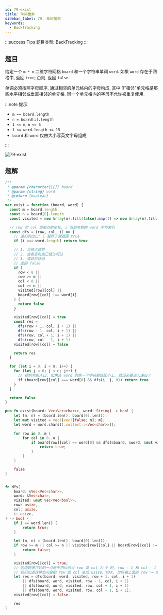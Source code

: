 ```yaml
---
id: 79-exist
title: 单词搜索
sidebar_label: 79. 单词搜索
keywords:
  - BackTracking
---
```


:::success Tips
题目类型: BackTracking
:::

## 题目

给定一个 `m * n` 二维字符网格 `board` 和一个字符串单词 `word`. 如果 `word` 存在于网格中, 返回 `true`; 否则, 返回 `false`.

单词必须按照字母顺序, 通过相邻的单元格内的字母构成, 其中 ß"相邻"单元格是那些水平相邻或垂直相邻的单元格. 同一个单元格内的字母不允许被重复使用.

:::note 提示:

- `m == board.length`
- `n = board[i].length`
- `1 <= m`, `n <= 6`
- `1 <= word.length <= 15`
- `board` 和 `word` 仅由大小写英文字母组成

:::

![79-exist](../../static/img/79-exist.png)

## 题解


<Tabs>
  <TabItem value="JavaScript" label="JavaScript" default>

```ts
/**
 * @param {character[][]} board
 * @param {string} word
 * @return {boolean}
 */
var exist = function (board, word) {
  const m = board.length
  const n = board[0].length
  const visited = new Array(m).fill(false).map(() => new Array(n).fill(false))

  // row 和 col 当前点的坐标, i 当前考察的 word 字符索引
  const dfs = (row, col, i) => {
    // 递归的出口: i 越界了就返回 true
    if (i === word.length) return true

    // 1. 当前点越界
    // 2. 或者当前点已经访问过
    // 3. 或非目标点
    // 返回 false
    if (
      row < 0 ||
      row >= m ||
      col < 0 ||
      col >= n ||
      visited[row][col] ||
      board[row][col] !== word[i]
    ) {
      return false
    }

    visited[row][col] = true
    const res =
      dfs(row + 1, col, i + 1) ||
      dfs(row - 1, col, i + 1) ||
      dfs(row, col + 1, i + 1) ||
      dfs(row, col - 1, i + 1)
    visited[row][col] = false

    return res
  }

  for (let i = 0; i < m; i++) {
    for (let j = 0; j < n; j++) {
      // 提前判断入口, 如果连 word 的第一个字符都匹配不上, 就没必要进入递归了
      if (board[row][col] === word[0] && dfs(i, j, 0)) return true
    }
  }

  return false
}
```

</TabItem>
<TabItem value="Rust" label="Rust">

```rust
pub fn exist(board: Vec<Vec<char>>, word: String) -> bool {
    let (m, n) = (board.len(), board[0].len());
    let mut visited = vec![vec![false; n]; m];
    let word = word.chars().collect::<Vec<char>>();

    for row in 0..m {
        for col in 0..n {
            if board[row][col] == word[0] && dfs(&board, &word, &mut visited, row, col, 0) {
                return true;
            }
        }
    }

    false
}


fn dfs(
    board: &Vec<Vec<char>>,
    word: &Vec<char>,
    visited: &mut Vec<Vec<bool>>,
    row: usize,
    col: usize,
    i: usize,
) -> bool {
    if i == word.len() {
        return true;
    }

    let (m, n) = (board.len(), board[0].len());
    if row >= m || col >= n || visited[row][col] || board[row][col] != word[i] {
        return false;
    }

    visited[row][col] = true;
    // 这道题很巧妙的一点是不用纠结当 row 或 col 为 0 时, row - 1 和 col - 1 越界的问题
    // 我们知道这种情况会把 row 或 col 变成 usize::MAX, 恰好被上面的 row >= m 或 col >= n 兜住了
    let res = dfs(board, word, visited, row + 1, col, i + 1)
        || dfs(board, word, visited, row - 1, col, i + 1)
        || dfs(board, word, visited, row, col + 1, i + 1)
        || dfs(board, word, visited, row, col - 1, i + 1);
    visited[row][col] = false;

    res
}
```

</TabItem>
</Tabs>
